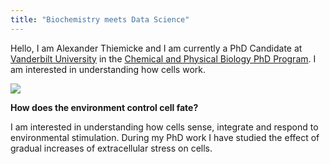 ```yaml
---
title: "Biochemistry meets Data Science"
---
```


Hello, I am Alexander Thiemicke and I am currently a PhD Candidate at [Vanderbilt University](https://www.vanderbilt.edu/) in the [Chemical and Physical Biology PhD Program](https://medschool.vanderbilt.edu/cpb/person/alexander-thiemicke/). I am interested in understanding how cells work.

![](mg_7897-web.jpg) 


__How does the environment control cell fate?__

I am interested in understanding how cells sense, integrate and respond to environmental stimulation. During my PhD work I have studied the effect of gradual increases of extracellular stress on cells.